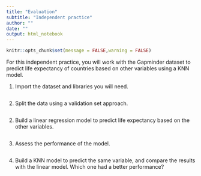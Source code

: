 ```yaml
---
title: "Evaluation"
subtitle: "Independent practice"
author: ""
date: ""
output: html_notebook
---
```


```r
knitr::opts_chunk$set(message = FALSE,warning = FALSE)
```

For this independent practice, you will work with the Gapminder dataset to predict life expectancy of countries based on other variables using a KNN model. 

1. Import the dataset and libraries you will need. 

```r

```

2. Split the data using a validation set approach.

```r

```

2. Build a linear regression model to predict life expectancy based on the other variables. 

```r

```

3. Assess the performance of the model.

```r

```

4. Build a KNN model to predict the same variable, and compare the results with the linear model. Which one had a better performance?

```r

```
